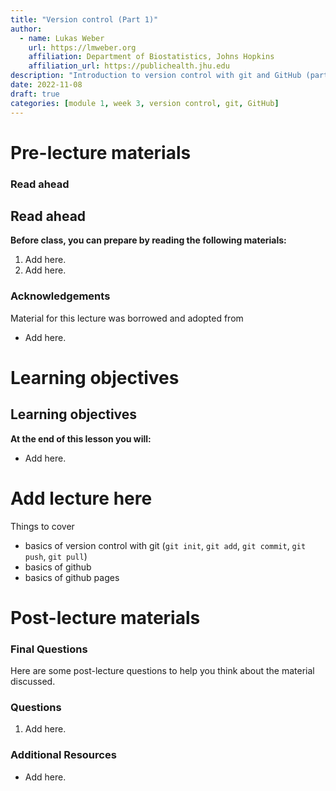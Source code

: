 ```yaml
---
title: "Version control (Part 1)"
author: 
  - name: Lukas Weber
    url: https://lmweber.org
    affiliation: Department of Biostatistics, Johns Hopkins
    affiliation_url: https://publichealth.jhu.edu
description: "Introduction to version control with git and GitHub (part 1)"
date: 2022-11-08
draft: true
categories: [module 1, week 3, version control, git, GitHub]
---
```


<!-- Add interesting quote -->

# Pre-lecture materials

### Read ahead

::: callout-note
## Read ahead

**Before class, you can prepare by reading the following materials:**

1.  Add here.
2.  Add here.
:::

### Acknowledgements

Material for this lecture was borrowed and adopted from

-   Add here.

# Learning objectives

::: callout-note
# Learning objectives

**At the end of this lesson you will:**

-   Add here.
:::

# Add lecture here

Things to cover

- basics of version control with git (`git init`, `git add`, `git commit`, `git push`, `git pull`)
- basics of github 
- basics of github pages

# Post-lecture materials

### Final Questions

Here are some post-lecture questions to help you think about the material discussed.

::: callout-note
### Questions

1.  Add here.
:::

### Additional Resources

::: callout-tip
-   Add here.
:::
